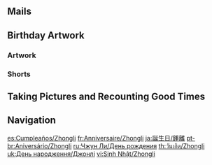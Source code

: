 {{Birthday Intro}}

==Mails==
{{Mails by Category Table|Zhongli Birthday Mails|noheader=1}}

==Birthday Artwork==
===Artwork===
{{Artwork by Category Table
|Character Birthday Artwork
|category = Zhongli Birthday Artwork
|header = Zhongli's Birthday Artwork
}}

===Shorts===
{{Artwork by Category Table
|Character Shorts
|category = Zhongli Birthday Artwork
|header = Zhongli's Birthday Shorts
}}

==Taking Pictures and Recounting Good Times==
{{Transclude|Taking Pictures and Recounting Good Times/Zhongli|Stories|main=1|top=1}}

==Navigation==
{{Character Navbox|Birthday}}

[[es:Cumpleaños/Zhongli]]
[[fr:Anniversaire/Zhongli]]
[[ja:誕生日/鍾離]]
[[pt-br:Aniversário/Zhongli]]
[[ru:Чжун Ли/День рождения]]
[[th:วันเกิด/Zhongli]]
[[uk:День народження/Джонлі]]
[[vi:Sinh Nhật/Zhongli]]